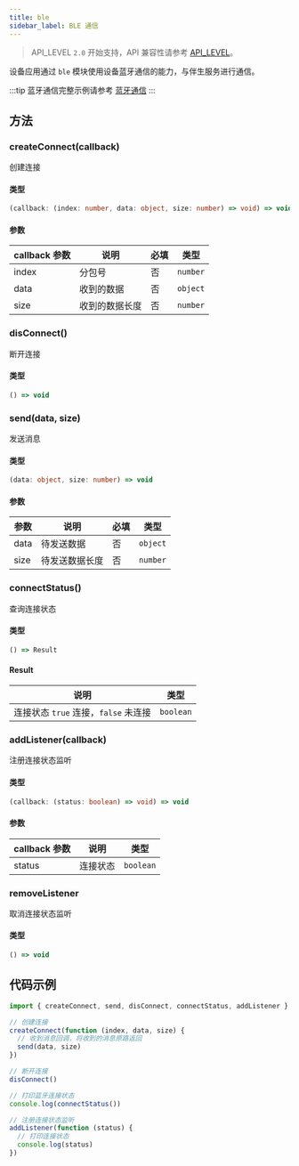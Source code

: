 ```yaml
---
title: ble
sidebar_label: BLE 通信
---
```


> API_LEVEL `2.0` 开始支持，API 兼容性请参考 [API_LEVEL](../../../guides/framework/device/compatibility.md)。

设备应用通过 `ble` 模块使用设备蓝牙通信的能力，与伴生服务进行通信。

:::tip
蓝牙通信完整示例请参考 [蓝牙通信](../../../guides/best-practice/bluetooth-communication.mdx)
:::

## 方法

### createConnect(callback)

创建连接

#### 类型

```ts
(callback: (index: number, data: object, size: number) => void) => void
```

#### 参数

| callback 参数 | 说明           | 必填 | 类型     |
| ------------- | -------------- | ---- | -------- |
| index         | 分包号         | 否   | `number` |
| data          | 收到的数据     | 否   | `object` |
| size          | 收到的数据长度 | 否   | `number` |

### disConnect()

断开连接

#### 类型

```ts
() => void
```

### send(data, size)

发送消息

#### 类型

```ts
(data: object, size: number) => void
```

#### 参数

| 参数 | 说明           | 必填 | 类型     |
| ---- | -------------- | ---- | -------- |
| data | 待发送数据     | 否   | `object` |
| size | 待发送数据长度 | 否   | `number` |

### connectStatus()

查询连接状态

#### 类型

```ts
() => Result
```

#### Result

| 说明                                 | 类型      |
| ------------------------------------ | --------- |
| 连接状态 `true` 连接，`false` 未连接 | `boolean` |

### addListener(callback)

注册连接状态监听

#### 类型

```ts
(callback: (status: boolean) => void) => void
```

#### 参数

| callback 参数 | 说明     | 类型      |
| ------------- | -------- | --------- |
| status        | 连接状态 | `boolean` |

### removeListener

取消连接状态监听

#### 类型

```ts
() => void
```

## 代码示例

```js
import { createConnect, send, disConnect, connectStatus, addListener } from '@zos/ble'

// 创建连接
createConnect(function (index, data, size) {
  // 收到消息回调，将收到的消息原路返回
  send(data, size)
})

// 断开连接
disConnect()

// 打印蓝牙连接状态
console.log(connectStatus())

// 注册连接状态监听
addListener(function (status) {
  // 打印连接状态
  console.log(status)
})
```
